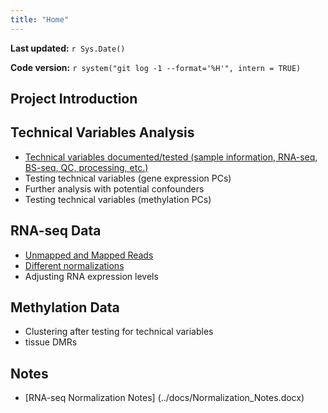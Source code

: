 ```yaml
---
title: "Home"
---
```


**Last updated:** `r Sys.Date()`

**Code version:** `r system("git log -1 --format='%H'", intern = TRUE)`

## Project Introduction

## Technical Variables Analysis

*  [Technical variables documented/tested (sample information, RNA-seq, BS-seq, QC, processing, etc.)](../docs/List_technical_variables.docx)
*  Testing technical variables (gene expression PCs)
*  Further analysis with potential confounders
*  Testing technical variables (methylation PCs)

## RNA-seq Data

*  [Unmapped and Mapped Reads](../analysis/Plots_unmapped_mapped_RNAseq_reads.html)
*  [Different normalizations](../analysis/Plots_unmapped_mapped_RNAseq_reads.html)
*  Adjusting RNA expression levels

## Methylation Data

*  Clustering after testing for technical variables 
*  tissue DMRs

## Notes

*  [RNA-seq Normalization Notes] (../docs/Normalization_Notes.docx)




